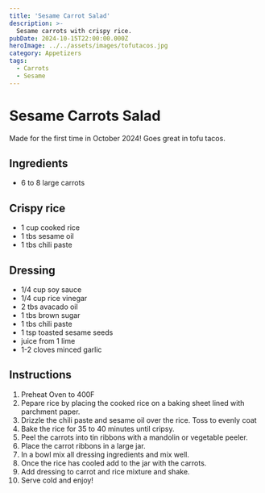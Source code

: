 ```yaml
---
title: 'Sesame Carrot Salad'
description: >- 
  Sesame carrots with crispy rice.
pubDate: 2024-10-15T22:00:00.000Z 
heroImage: ../../assets/images/tofutacos.jpg
category: Appetizers
tags: 
  - Carrots
  - Sesame
---
```



# Sesame Carrots Salad

Made for the first time in October 2024! Goes great in tofu tacos.
  
## Ingredients
- 6 to 8 large carrots

## Crispy rice
- 1 cup cooked rice
- 1 tbs sesame oil
- 1 tbs chili paste

## Dressing
- 1/4 cup soy sauce
- 1/4 cup rice vinegar
- 2 tbs avacado oil
- 1 tbs brown sugar
- 1 tbs chili paste
- 1 tsp toasted sesame seeds
- juice from 1 lime
- 1-2 cloves minced garlic


## Instructions
1. Preheat Oven to 400F
2. Pepare rice by placing the cooked rice on a baking sheet lined with parchment paper.
3. Drizzle the chili paste and sesame oil over the rice. Toss to evenly coat
4. Bake the rice for 35 to 40 minutes until cripsy.
5. Peel the carrots into tin ribbons with a mandolin or vegetable peeler.
6. Place the carrot ribbons in a large jar.
7. In a bowl mix all dressing ingredients and mix well.
8. Once the rice has cooled add to the jar with the carrots. 
9. Add dressing to carrot and rice mixture and shake. 
10. Serve cold and enjoy!





